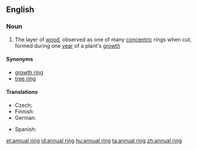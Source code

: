 ==English==

===Noun===
{{en-noun|head=[[annual]] [[ring]]}}

# The layer of [[wood]], observed as one of many [[concentric]] rings when cut, formed during one [[year]] of a plant's [[growth]]

====Synonyms====
* [[growth ring]]
* [[tree ring]]

====Translations====
{{trans-top|layer of wood}}
* Czech: {{t|cs|letokruh|m}}
* Finnish: {{t|fi|vuosirengas}}
* German: {{t|de|Jahresring|m}}
{{trans-mid}}
* Spanish: {{t|es|capa anual|f}}
{{trans-bottom}}

[[et:annual ring]]
[[id:annual ring]]
[[hu:annual ring]]
[[ta:annual ring]]
[[zh:annual ring]]